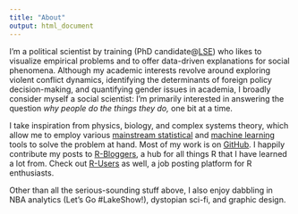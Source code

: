 ```yaml
---
title: "About"
output: html_document
---
```


I'm a political scientist by training (PhD candidate@[LSE](www.lse.ac.uk/international-relations/research/phd-students)) who likes to visualize empirical problems and to offer data-driven explanations for social phenomena. Although my academic interests revolve around exploring violent conflict dynamics, identifying the determinants of foreign policy decision-making, and quantifying gender issues in academia, I broadly consider myself a social scientist: I'm primarily interested in answering the question _why people do the things they do,_ one bit at a time.

I take inspiration from physics, biology, and complex systems theory, which allow me to employ various [mainstream statistical](http://blogs.lse.ac.uk/impactofsocialsciences/2014/09/23/data-science-statistics-communication/) and [machine learning](https://xkcd.com/1838/) tools to solve the problem at hand. Most of my work is on [GitHub](https://github.com/ciflikli). I happily contribute my posts to [R-Bloggers](https://www.r-bloggers.com/), a hub for all things R that I have learned a lot from. Check out [R-Users](https://www.r-users.com/) as well, a job posting platform for R enthusiasts.

Other than all the serious-sounding stuff above, I also enjoy dabbling in NBA analytics (Let's Go #LakeShow!), dystopian sci-fi, and graphic design.